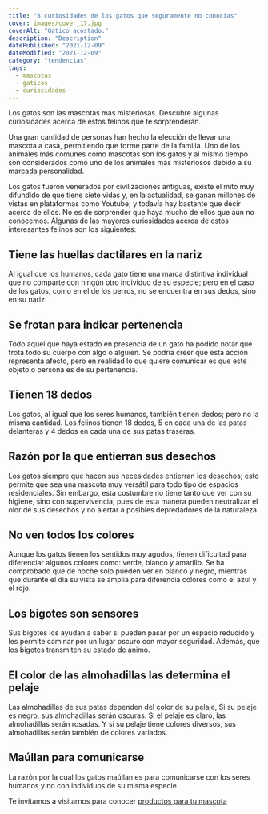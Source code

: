```yaml
---
title: "8 curiosidades de los gatos que seguramente no conocías"
cover: images/cover_17.jpg
coverAlt: "Gatico acostado."
description: "Description"
datePublished: "2021-12-09"
dateModified: "2021-12-09"
category: "tendencias"
tags:
  - mascotas
  - gaticos
  - curiosidades
---
```




Los gatos son las mascotas más misteriosas. Descubre algunas curiosidades acerca de estos felinos
que te sorprenderán.

Una gran cantidad de personas han hecho la elección de llevar una mascota a casa, permitiendo
que forme parte de la familia. Uno de los animales más comunes como mascotas son los gatos y
al mismo tiempo son considerados como uno de los animales más misteriosos debido a su marcada personalidad.

Los gatos fueron venerados por civilizaciones antiguas, existe el mito muy difundido de que tiene
siete vidas y, en la actualidad, se ganan millones de vistas en plataformas como Youtube; y todavía
hay bastante que decir acerca de ellos. No es de sorprender que haya mucho de ellos que aún no conocemos.
Algunas de las mayores curiosidades acerca de estos interesantes felinos son los siguientes:


## Tiene las huellas dactilares en la nariz

Al igual que los humanos, cada gato tiene una marca distintiva individual que no comparte con ningún otro individuo
de su especie; pero en el caso de los gatos, como en el de los perros, no se encuentra en sus dedos, sino en su nariz.

## Se frotan para indicar pertenencia

Todo aquel que haya estado en presencia de un gato ha podido notar que frota todo su cuerpo con algo o alguien. Se podría
creer que esta acción representa afecto, pero en realidad lo que quiere comunicar es que este objeto
o persona es de su pertenencia.

## Tienen 18 dedos

Los gatos, al igual que los seres humanos, también tienen dedos; pero no la misma cantidad.
Los felinos tienen 18 dedos, 5 en cada una de las patas delanteras y 4 dedos en cada una de sus patas traseras.

## Razón por la que entierran sus desechos

Los gatos siempre que hacen sus necesidades entierran los desechos; esto permite que sea una mascota
muy versátil para todo tipo de espacios residenciales. Sin embargo, esta costumbre no tiene tanto que
ver con su higiene, sino con supervivencia; pues de esta manera pueden neutralizar el olor de sus desechos
y no alertar a posibles depredadores de la naturaleza.

## No ven todos los colores

Aunque los gatos tienen los sentidos muy agudos, tienen dificultad para diferenciar algunos colores como:
verde, blanco y amarillo. Se ha comprobado que de noche solo pueden ver en blanco y negro, mientras que
durante el día su vista se amplía para diferencia colores como el azul y el rojo.

## Los bigotes son sensores

Sus bigotes los ayudan a saber si pueden pasar por un espacio reducido y les permite caminar por un lugar
oscuro con mayor seguridad. Además, que los bigotes transmiten su estado de ánimo.

## El color de las almohadillas las determina el pelaje

Las almohadillas de sus patas dependen del color de su pelaje, Si su pelaje es negro, sus almohadillas
serán oscuras. Si el pelaje es claro, las almohadillas serán rosadas. Y si su pelaje tiene colores diversos,
sus almohadillas serán también de colores variados.

## Maúllan para comunicarse

La razón por la cual los gatos maúllan es para comunicarse con los seres humanos y no con individuos
de su misma especie.


Te invitamos a visitarnos para conocer [productos para tu mascota](https://lukamascotas.com.co)